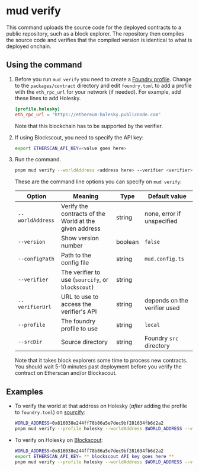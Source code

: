# mud verify

This command uploads the source code for the deployed contracts to a public repository, such as a block explorer.
The repository then compiles the source code and verifies that the compiled version is identical to what is deployed onchain.

## Using the command

1. Before you run `mud verify` you need to create a [Foundry profile](https://book.getfoundry.sh/reference/config/overview).
   Change to the `packages/contract` directory and edit `foundry.toml` to add a profile with the `eth_rpc_url` for your network (if needed).
   For example, add these lines to add Holesky.

   ```toml copy
   [profile.holesky]
   eth_rpc_url = "https://ethereum-holesky.publicnode.com"
   ```

   Note that this blockchain has to be supported by the verifier.

1. If using Blockscout, you need to specify the API key:

   ```sh copy
   export ETHERSCAN_API_KEY=<value goes here>
   ```

1. Run the command.

   ```sh copy
   pnpm mud verify --worldAddress <address here> --verifier <verifier> --profle <profile>
   ```

   These are the command line options you can specify on `mud verify`:

   | Option           | Meaning                                                  | Type    | Default value                |
   | ---------------- | -------------------------------------------------------- | ------- | ---------------------------- |
   | `--worldAddress` | Verify the contracts of the World at the given address | string  | none, error if unspecified   |
   | `--version`      | Show version number                                      | boolean | `false`                      |
   | `--configPath`   | Path to the config file                                  | string  | `mud.config.ts`              |
   | `--verifier`     | The verifier to use (`sourcify`, or `blockscout`)        | string  |                              |
   | `--verifierUrl`  | URL to use to access the verifier's API                  | string  | depends on the verifier used |
   | `--profile`      | The foundry profile to use                               | string  | `local`                      |
   | `--srcDir`       | Source directory                                         | string  | Foundry `src` directory      |

   Note that it takes block explorers some time to process new contracts.
   You should wait 5-10 minutes past deployment before you verify the contract on Etherscan and/or Blockscout.

## Examples

- To verify the world at that address on Holesky (_after_ adding the profile to `foundry.toml`) on [sourcify](https://sourcify.dev/):

  ```sh
  WORLD_ADDRESS=0x816038e244ff78b86a5e7dec9bf281634fb6d2a2
  pnpm mud verify --profile holesky --worldAddress $WORLD_ADDRESS --verifier sourcify
  ```

- To verify on Holesky on [Blockscout](https://www.blockscout.com/):

  ```sh
  WORLD_ADDRESS=0x816038e244ff78b86a5e7dec9bf281634fb6d2a2
  export ETHERSCAN_API_KEY= ** blockscout API key goes here **
  pnpm mud verify --profile holesky --worldAddress $WORLD_ADDRESS --verifier blockscout --verifier-url 'https://eth-holesky.blockscout.com/api?'
  ```
